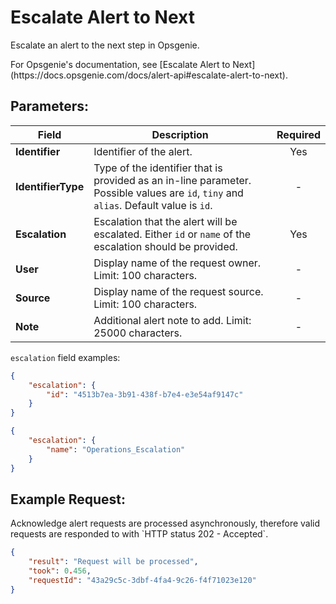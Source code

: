 
# Escalate Alert to Next

Escalate an alert to the next step in Opsgenie.

<Callout type="info">
	For Opsgenie's documentation, see [Escalate Alert to
	Next](https://docs.opsgenie.com/docs/alert-api#escalate-alert-to-next).
</Callout>

## Parameters:

| Field              | Description                                                                                                                           | Required |
| ------------------ | ------------------------------------------------------------------------------------------------------------------------------------- | :------: |
| **Identifier**     | Identifier of the alert.                                                                                                              |   Yes    |
| **IdentifierType** | Type of the identifier that is provided as an in-line parameter. Possible values are `id`, `tiny` and `alias`. Default value is `id`. |    -     |
| **Escalation**     | Escalation that the alert will be escalated. Either `id` or `name` of the escalation should be provided.                              |   Yes    |
| **User**           | Display name of the request owner. Limit: 100 characters.                                                                             |    -     |
| **Source**         | Display name of the request source. Limit: 100 characters.                                                                            |    -     |
| **Note**           | Additional alert note to add. Limit: 25000 characters.                                                                                |    -     |

`escalation` field examples:

```json
{
	"escalation": {
		"id": "4513b7ea-3b91-438f-b7e4-e3e54af9147c"
	}
}
```

```json
{
	"escalation": {
		"name": "Operations_Escalation"
	}
}
```

## Example Request:

<Callout type="info">
	Acknowledge alert requests are processed asynchronously, therefore valid
	requests are responded to with `HTTP status 202 - Accepted`.
</Callout>

```json
{
	"result": "Request will be processed",
	"took": 0.456,
	"requestId": "43a29c5c-3dbf-4fa4-9c26-f4f71023e120"
}
```
